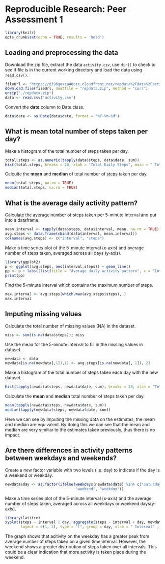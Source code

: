 # Reproducible Research: Peer Assessment 1

```r
library(knitr)
opts_chunk$set(echo = TRUE, results = 'hold')
````

## Loading and preprocessing the data

Download the zip file, extract the data `activity.csv`, use `dir()` to check to see if file is in the current working directory and load the data using `read.csv()`. 
```r
fileUrl <- "https://d396qusza40orc.cloudfront.net/repdata%2Fdata%2Factivity.zip"
download.file(fileUrl, destfile = "repdata.zip", method = "curl")
unzip("./repdata.zip")
data <- read.csv('activity.csv')
```

Convert the **date** column to Date class. 
```r
data$date <- as.Date(data$date, format = "%Y-%m-%d")
```


## What is mean total number of steps taken per day?

Make a histogram of the total number of steps taken per day. 
```r
total.steps <- as.numeric(tapply(data$steps, data$date, sum))
hist(total.steps, breaks = 20, xlab = "Total Daily Steps", main = " Total steps taken per day")
```

Calculte the **mean** and **median** of total number of steps taken per day.
```r
mean(total.steps, na.rm = TRUE)
median(total.steps, na.rm = TRUE)
```


## What is the average daily activity pattern?

Calculate the average number of steps taken per 5-minute interval and put into a dataframe.  
```r
mean.interval <- tapply(data$steps, data$interval, mean, na.rm = TRUE)
avg.steps <- data.frame(cbind(data$interval, mean.interval))
colnames(avg.steps) <- c("interval", "steps")
```

Make a time series plot of the 5-minute interval (x-axis) and average number of steps taken, averaged across all days (y-axis).
```r
library(ggplot2)
p <- ggplot(avg.steps, aes(interval,steps)) + geom_line()
pp <- p + labs((list(title = "Average daily activity pattern", x = "Interval", y = "Average number of steps")))
print(pp)
```

Find the 5-minute interval which contains the maximum number of steps.
```r
max.interval <- avg.steps[which.max(avg.steps$steps), ]
max.interval
```

## Imputing missing values

Calculate the total number of missing values (NA) in the dataset.
```r
miss <- sum(is.na(data$steps)); miss
```

Use the mean for the 5-minute interval to fill in the missing values in dataset. 
```r
newdata <- data
newdata[is.na(newdata[,1]),1] <- avg.steps[is.na(newdata[, 1]), 2]
```

Make a histogram of the total number of steps taken each day with the new dataset. 
```r
hist(tapply(newdata$steps, newdata$date, sum), breaks = 20, xlab = "Total steps", main = " Total steps taken per day")
```

Calculate the **mean** and **median** total number of steps taken per day.
```r
mean(tapply(newdata$steps, newdata$date, sum))
median(tapply(newdata$steps, newdata$date, sum))
```

Here we can see by imputing the missing data on the estimates, the mean and median are equivalent. By doing this we can see that the mean and median are very similiar to the estimates taken previously, thus there is no impact. 

## Are there differences in activity patterns between weekdays and weekends?

Create a new factor variable with two levels (i.e. day) to indicate if the day is a   weekend or weekday.
```r
newdata$day <- as.factor(ifelse(weekdays(newdata$date) %in% c("Saturday", "Sunday"), 
                                "weekend", "weekday"))
```

Make a time series plot of the 5-minute interval (x-axis) and the average number of steps taken, averaged across all weekdays or weekend days(y-axis).
```r
library(lattice)
xyplot(steps ~ interval | day, aggregate(steps ~ interval + day, newdata, mean), 
       layout = c(1, 2), type = "l", group = day, xlab = " Interval" , ylab = "Number of steps")
```

The graph shows that acitivity on the weekday has a greater peak from average number of steps taken on a given time interval. However, the weekend shows a greater distribution of steps taken over all intervals. This could be a clear indication that more activity is taken place during the weekend. 